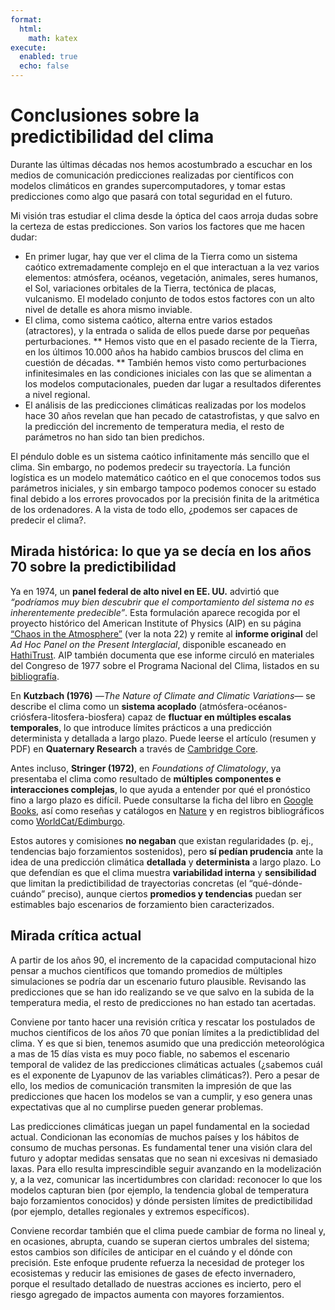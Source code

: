 ```yaml
---
format:
  html:
    math: katex
execute:
  enabled: true
  echo: false
---
```


# Conclusiones sobre la predictibilidad del clima

Durante las últimas décadas nos hemos acostumbrado a escuchar en los medios de comunicación predicciones realizadas por científicos con modelos climáticos en grandes supercomputadores, y tomar estas predicciones como algo que pasará con total seguridad en el futuro. 

Mi visión tras estudiar el clima desde la óptica del caos arroja dudas sobre la certeza de estas predicciones. Son varios los factores que me hacen dudar:

* En primer lugar, hay que ver el clima de la Tierra como un sistema caótico extremadamente complejo en el que interactuan a la vez varios elementos: atmósfera, océanos, vegetación, animales, seres humanos, el Sol, variaciones orbitales de la Tierra, tectónica de placas, vulcanismo. El modelado conjunto de todos estos factores con un alto nivel de detalle es ahora mismo inviable.
* El clima, como sistema caótico, alterna entre varios estados (atractores), y la entrada o salida de ellos puede darse por pequeñas perturbaciones. 
** Hemos visto que en el pasado reciente de la Tierra, en los últimos 10.000 años ha habido cambios bruscos del clima en cuestión de décadas. 
** También hemos visto como perturbaciones infinitesimales en las condiciones iniciales con las que se alimentan a los modelos computacionales, pueden dar lugar a resultados diferentes a nivel regional. 
* El análisis de las predicciones climáticas realizadas por los modelos hace 30 años revelan que han pecado de catastrofistas, y que salvo en la predicción del incremento de temperatura media, el resto de parámetros no han sido tan bien predichos.

El péndulo doble es un sistema caótico infinitamente más sencillo que el clima. Sin embargo, no podemos predecir su trayectoría. La función logística es un modelo matemático caótico en el que conocemos todos sus parámetros iniciales, y sin embargo tampoco podemos conocer su estado final debido a los errores provocados por la precisión finita de la aritmética de los ordenadores. A la vista de todo ello, ¿podemos ser capaces de predecir el clima?. 


## Mirada histórica: lo que ya se decía en los años 70 sobre la predictibilidad

Ya en 1974, un **panel federal de alto nivel en EE. UU.** advirtió que *“podríamos muy bien descubrir que el comportamiento del sistema no es inherentemente predecible”*. Esta formulación aparece recogida por el proyecto histórico del American Institute of Physics (AIP) en su página ["Chaos in the Atmosphere"](https://history.aip.org/climate/chaos.htm) (ver la nota 22) y remite al **informe original** del *Ad Hoc Panel on the Present Interglacial*, disponible escaneado en [HathiTrust](https://babel.hathitrust.org/cgi/pt?id=uc1.31822000471953). AIP también documenta que ese informe circuló en materiales del Congreso de 1977 sobre el Programa Nacional del Clima, listados en su [bibliografía](https://history.aip.org/climate/bib.htm).

En **Kutzbach (1976)** —*The Nature of Climate and Climatic Variations*— se describe el clima como un **sistema acoplado** (atmósfera-océanos-criósfera-litosfera-biosfera) capaz de **fluctuar en múltiples escalas temporales**, lo que introduce límites prácticos a una predicción determinista y detallada a largo plazo. Puede leerse el artículo (resumen y PDF) en **Quaternary Research** a través de [Cambridge Core](https://www.cambridge.org/core/services/aop-cambridge-core/content/view/66CAC8CC9924C70498DFFD08287437FB/S0033589400035560a.pdf/nature_of_climate_and_climatic_variations1.pdf).

Antes incluso, **Stringer (1972)**, en *Foundations of Climatology*, ya presentaba el clima como resultado de **múltiples componentes e interacciones complejas**, lo que ayuda a entender por qué el pronóstico fino a largo plazo es difícil. Puede consultarse la ficha del libro en [Google Books](https://books.google.com/books/about/Foundations_of_Climatology_an_Introducti.html?id=_BROwAEACAAJ), así como reseñas y catálogos en [Nature](https://www.nature.com/articles/239472a0) y en registros bibliográficos como [WorldCat/Edimburgo](https://discovered.ed.ac.uk/discovery/fulldisplay?adaptor=Local+Search+Engine&context=L&docid=alma99260793502466&lang=en&tab=Everything&vid=44UOE_INST%3A44UOE_VU2).

Estos autores y comisiones **no negaban** que existan regularidades (p. ej., tendencias bajo forzamientos sostenidos), pero **sí pedían prudencia** ante la idea de una predicción climática **detallada** y **determinista** a largo plazo. Lo que defendían es que el clima muestra **variabilidad interna** y **sensibilidad** que limitan la predictibilidad de trayectorias concretas (el “qué-dónde-cuándo” preciso), aunque ciertos **promedios y tendencias** puedan ser estimables bajo escenarios de forzamiento bien caracterizados.

## Mirada crítica actual

A partir de los años 90, el incremento de la capacidad computacional hizo pensar a muchos científicos que tomando promedios de múltiples simulaciones se podría dar un escenario futuro plausible. Revisando las predicciones que se han ido realizando se ve que salvo en la subida de la temperatura media, el resto de predicciones no han estado tan acertadas.

Conviene por tanto hacer una revisión crítica y rescatar los postulados de muchos científicos de los años 70 que ponían límites a la predictiblidad del clima. Y es que si bien, tenemos asumido que una predicción meteorológica a mas de 15 días vista es muy poco fiable, no sabemos el escenario temporal de validez de las predicciones climáticas actuales (¿sabemos cuál es el exponente de Lyapunov de las variables climáticas?). Pero a pesar de ello, los medios de comunicación transmiten la impresión de que las predicciones que hacen los modelos se van a cumplir, y eso genera unas expectativas que al no cumplirse pueden generar problemas. 

Las predicciones climáticas juegan un papel fundamental en la sociedad actual. Condicionan las economías de muchos países y los hábitos de consumo de muchas personas. Es fundamental tener una visión clara del futuro y adoptar medidas sensatas que no sean ni excesivas ni demasiado laxas. Para ello resulta imprescindible seguir avanzando en la modelización y, a la vez, comunicar las incertidumbres con claridad: reconocer lo que los modelos capturan bien (por ejemplo, la tendencia global de temperatura bajo forzamientos conocidos) y dónde persisten límites de predictibilidad (por ejemplo, detalles regionales y extremos específicos).

Conviene recordar también que el clima puede cambiar de forma no lineal y, en ocasiones, abrupta, cuando se superan ciertos umbrales del sistema; estos cambios son difíciles de anticipar en el cuándo y el dónde con precisión. Este enfoque prudente refuerza la necesidad de proteger los ecosistemas y reducir las emisiones de gases de efecto invernadero, porque el resultado detallado de nuestras acciones es incierto, pero el riesgo agregado de impactos aumenta con mayores forzamientos.